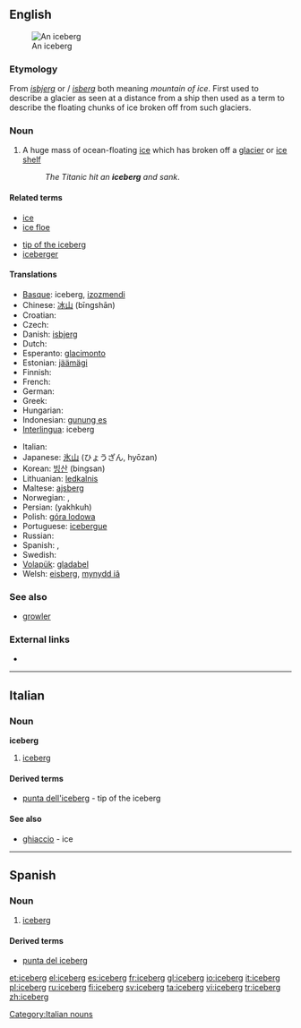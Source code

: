 ==English==
{{wikipedia}}
[[Image:Iceberg upernavik 2007-08-11 1.jpg|thumb|An iceberg]]

===Etymology===
From {{etyl|da}} ''[[isbjerg]]'' or {{Norw.}}/{{etyl|sv}} ''[[isberg]]'' both meaning ''mountain of ice''. First used to describe a glacier as seen at a distance from a ship then used as a term to describe the floating chunks of ice broken off from such glaciers.

===Noun===
{{en-noun}}

# A huge mass of ocean-floating [[ice]] which has broken off a [[glacier]] or [[ice shelf]]
#: ''The Titanic hit an '''iceberg''' and sank''.

====Related terms====
{{top}}
* [[ice]]
* [[ice floe]]
{{mid}}
* [[tip of the iceberg]]
* [[iceberger]]
{{bottom}}

====Translations====
{{trans-top|huge mass of floating ice}}
* [[Basque]]: iceberg, [[izozmendi]]
* Chinese: [[冰山]] (bīngshān)
* Croatian: {{t-|hr|santa|f|alt=sȃnta}}
* Czech: {{t-|cs|kra|f}}
* Danish: [[isbjerg]]
* Dutch: {{t+|nl|ijsberg|m}}
* Esperanto: [[glacimonto]]
* Estonian: [[jäämägi]]
* Finnish: {{t-|fi|jäävuori}}
* French: {{t+|fr|iceberg|m}}
* German: {{t+|de|Eisberg|m}}
* Greek: {{t+|el|παγόβουνο|n|sc=Grek}}
* Hungarian: {{t+|hu|jéghegy}}
* Indonesian: [[gunung es]]
* [[Interlingua]]: iceberg
{{trans-mid}}
* Italian: {{t+|it|iceberg|m}}
* Japanese: [[氷山]] (ひょうざん, hyōzan)
* Korean: [[빙산]] (bingsan)
* Lithuanian: [[ledkalnis]] {{m}}
* Maltese: [[ajsberg]]
* Norwegian: {{t+|no|isfjell}}, {{t-|no|isberg}}
* Persian: {{fa-Arab|[[یخکوه]]}} (yakhkuh)
* Polish: [[góra lodowa]] {{f}}
* Portuguese: [[icebergue]] {{m}}
* Russian: {{t+|ru|айсберг|m|tr=ajsberg|sc=Cyrl}}
* Spanish: {{t+|es|banquisa|f}}, {{t+|es|iceberg|m}}
* Swedish: {{t+|sv|isberg|n}}
* [[Volapük]]: [[gladabel]]
* Welsh: [[eisberg]], [[mynydd iâ]]
{{trans-bottom}}

===See also===
* [[growler]]

===External links===
* {{commonslite}}

----

==Italian==

===Noun===
'''iceberg''' {{m}} {{inv}}

# [[iceberg#English|iceberg]]

====Derived terms====
* [[punta dell'iceberg]] - tip of the iceberg

====See also====
* [[ghiaccio]] - ice

[[Category:Italian nouns]]

----

==Spanish==

===Noun===
{{es-noun-m}}

# [[iceberg#English|iceberg]]

====Derived terms====
* [[punta del iceberg]]

[[et:iceberg]]
[[el:iceberg]]
[[es:iceberg]]
[[fr:iceberg]]
[[gl:iceberg]]
[[io:iceberg]]
[[it:iceberg]]
[[pl:iceberg]]
[[ru:iceberg]]
[[fi:iceberg]]
[[sv:iceberg]]
[[ta:iceberg]]
[[vi:iceberg]]
[[tr:iceberg]]
[[zh:iceberg]]